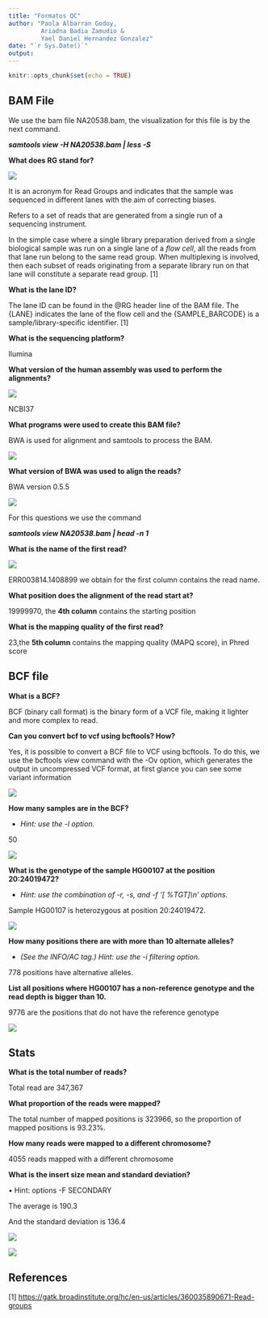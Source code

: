```yaml
---
title: "Formatos QC"
author: "Paola Albarran Godoy,
         Ariadna Badia Zamudio &
         Yael Daniel Hernandez Gonzalez"
date: "`r Sys.Date()`"
output: 
---
```


```r
knitr::opts_chunk$set(echo = TRUE)
```

## BAM File

We use the bam file NA20538.bam, the visualization for this file is by the next command.

***samtools view -H NA20538.bam \| less -S***

**What does RG stand for?**

![](img1.png)

It is an acronym for Read Groups and indicates that the sample was sequenced in different lanes with the aim of correcting biases.

Refers to a set of reads that are generated from a single run of a sequencing instrument.

In the simple case where a single library preparation derived from a single biological sample was run on a single lane of a *flow cell*, all the reads from that lane run belong to the same read group. When multiplexing is involved, then each subset of reads originating from a separate library run on that lane will constitute a separate read group. [1]

**What is the lane ID?**

The lane ID can be found in the @RG header line of the BAM file. The {LANE} indicates the lane of the flow cell and the {SAMPLE_BARCODE} is a sample/library-specific identifier. [1]

**What is the sequencing platform?**

Ilumina

**What version of the human assembly was used to perform the alignments?**

![](img2.png)

NCBI37

**What programs were used to create this BAM file?**

BWA is used for alignment and samtools to process the BAM.

![](img3.png)

**What version of BWA was used to align the reads?**

BWA version 0.5.5

![](img5.png)

For this questions we use the command

***samtools view NA20538.bam \| head -n 1***

**What is the name of the first read?**

![](img4.png)

ERR003814.1408899 we obtain for the first column contains the read name.

**What position does the alignment of the read start at?**

19999970, the **4th column** contains the starting position

**What is the mapping quality of the first read?**

23,the **5th column** contains the mapping quality (MAPQ score), in Phred score

## BCF file

**What is a BCF?**

BCF (binary call format) is the binary form of a VCF file, making it lighter and more complex to read.

**Can you convert bcf to vcf using bcftools? How?**

Yes, it is possible to convert a BCF file to VCF using bcftools. To do this, we use the bcftools view command with the -Ov option, which generates the output in uncompressed VCF format, at first glance you can see some variant information

![](img6.png)

**How many samples are in the BCF?**

-   *Hint: use the -l option.*

50

![](img7.png)

**What is the genotype of the sample HG00107 at the position 20:24019472?**

-   *Hint: use the combination of -r, -s, and -f '[ %TGT]\\n' options.*

Sample HG00107 is heterozygous at position 20:24019472.

![](img8.png)

**How many positions there are with more than 10 alternate alleles?**

-   *(See the INFO/AC tag.) Hint: use the -i filtering option.*

778 positions have alternative alleles.

**List all positions where HG00107 has a non-reference genotype and the read depth is bigger than 10.**

9776 are the positions that do not have the reference genotype

![](img9.png)

## Stats

**What is the total number of reads?**

Total read are 347,367

**What proportion of the reads were mapped?**

The total number of mapped positions is 323966, so the proportion of mapped positions is 93.23%.

**How many reads were mapped to a different chromosome?**

4055 reads mapped with a different chromosome

**What is the insert size mean and standard deviation?**

• Hint: options -F SECONDARY

The average is 190.3

And the standard deviation is 136.4

![](img10.png)

![](img11.png)

## References

[1] <https://gatk.broadinstitute.org/hc/en-us/articles/360035890671-Read-groups>
